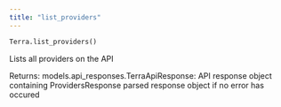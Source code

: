 ```yaml
---
title: "list_providers"
---
```

```python python
Terra.list_providers()

```

Lists all providers on the API

Returns: models.api\_responses.TerraApiResponse: API response object containing ProvidersResponse parsed response object if no error has occured



